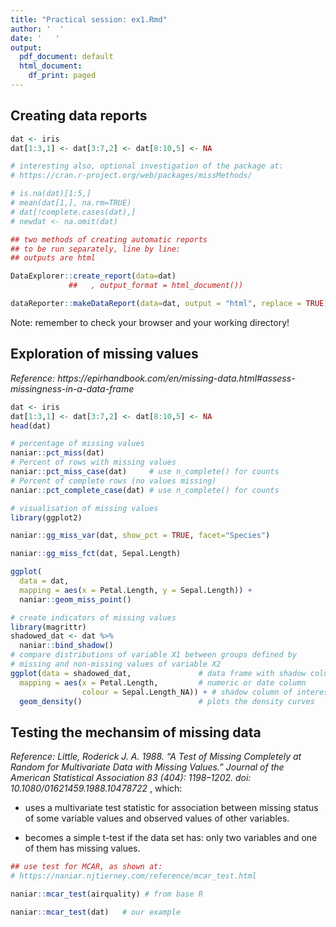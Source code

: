 ---
title: "Practical session: ex1.Rmd"
author: '  '
date: '   '
output:
  pdf_document: default
  html_document:
    df_print: paged
---


## Creating data reports

```{r, , echo = TRUE, eval=FALSE}

dat <- iris
dat[1:3,1] <- dat[3:7,2] <- dat[8:10,5] <- NA

# interesting also, optional investigation of the package at:
# https://cran.r-project.org/web/packages/missMethods/ 

# is.na(dat)[1:5,]
# mean(dat[1,], na.rm=TRUE) 
# dat[!complete.cases(dat),]
# newdat <- na.omit(dat)

## two methods of creating automatic reports
## to be run separately, line by line:
## outputs are html

DataExplorer::create_report(data=dat) 
             ##   , output_format = html_document()) 

dataReporter::makeDataReport(data=dat, output = "html", replace = TRUE)

```

Note: remember to check your browser and your working directory!

## Exploration of missing values

_Reference: https://epirhandbook.com/en/missing-data.html#assess-missingness-in-a-data-frame_

```{r, echo=TRUE, eval=TRUE}

dat <- iris
dat[1:3,1] <- dat[3:7,2] <- dat[8:10,5] <- NA
head(dat)

# percentage of missing values
naniar::pct_miss(dat)
# Percent of rows with missing values
naniar::pct_miss_case(dat)     # use n_complete() for counts
# Percent of complete rows (no values missing)  
naniar::pct_complete_case(dat) # use n_complete() for counts

# visualisation of missing values
library(ggplot2)

naniar::gg_miss_var(dat, show_pct = TRUE, facet="Species")

naniar::gg_miss_fct(dat, Sepal.Length)

ggplot(
  data = dat,
  mapping = aes(x = Petal.Length, y = Sepal.Length)) +     
  naniar::geom_miss_point()

# create indicators of missing values
library(magrittr)
shadowed_dat <- dat %>% 
  naniar::bind_shadow()
# compare distributions of variable X1 between groups defined by 
# missing and non-missing values of variable X2
ggplot(data = shadowed_dat,               # data frame with shadow columns
  mapping = aes(x = Petal.Length,         # numeric or date column
                colour = Sepal.Length_NA)) + # shadow column of interest
  geom_density()                          # plots the density curves

```



## Testing the mechansim of missing data

_Reference: Little, Roderick J. A. 1988. "A Test of Missing Completely at Random for Multivariate Data with Missing Values." Journal of the American Statistical Association 83 (404): 1198--1202. doi: 10.1080/01621459.1988.10478722_ , which:

  -  uses a multivariate test statistic for association between 
missing status of some variable values and observed values of other variables.

  - becomes a simple t-test if the data set has:
only two variables and one of them has missing values.


```{r , echo = TRUE, eval=FALSE}
## use test for MCAR, as shown at:
# https://naniar.njtierney.com/reference/mcar_test.html

naniar::mcar_test(airquality) # from base R

naniar::mcar_test(dat)   # our example

```



